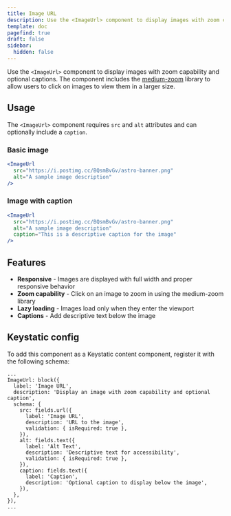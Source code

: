 ```yaml
---
title: Image URL
description: Use the <ImageUrl> component to display images with zoom capability and optional captions.
template: doc
pagefind: true
draft: false
sidebar:
  hidden: false
---
```

Use the `<ImageUrl>` component to display images with zoom capability and optional captions. The component includes the [medium-zoom](https://github.com/francoischalifour/medium-zoom) library to allow users to click on images to view them in a larger size.

## Usage

The `<ImageUrl>` component requires `src` and `alt` attributes and can optionally include a `caption`.

### Basic image

<ImageUrl
  src="https://i.postimg.cc/BQsmBvGv/astro-banner.png"
  alt="A sample image description"
/>

```jsx title=src/content/docs/example.mdx
<ImageUrl
  src="https://i.postimg.cc/BQsmBvGv/astro-banner.png"
  alt="A sample image description"
/>
```

### Image with caption

<ImageUrl
  src="https://i.postimg.cc/BQsmBvGv/astro-banner.png"
  alt="A sample image description"
  caption="This is a descriptive caption for the image"
/>

```jsx title=src/content/docs/example.mdx
<ImageUrl
  src="https://i.postimg.cc/BQsmBvGv/astro-banner.png"
  alt="A sample image description"
  caption="This is a descriptive caption for the image"
/>
```

## Features

- **Responsive** - Images are displayed with full width and proper responsive behavior
- **Zoom capability** - Click on an image to zoom in using the medium-zoom library
- **Lazy loading** - Images load only when they enter the viewport
- **Captions** - Add descriptive text below the image

## Keystatic config

To add this component as a Keystatic content component, register it with the following schema:

```tsx title=keystatic.config.tsx
...
ImageUrl: block({
  label: 'Image URL',
  description: 'Display an image with zoom capability and optional caption',
  schema: {
    src: fields.url({
      label: 'Image URL',
      description: 'URL to the image',
      validation: { isRequired: true },
    }),
    alt: fields.text({
      label: 'Alt Text',
      description: 'Descriptive text for accessibility',
      validation: { isRequired: true },
    }),
    caption: fields.text({
      label: 'Caption',
      description: 'Optional caption to display below the image',
    }),
  },
}),
...
```